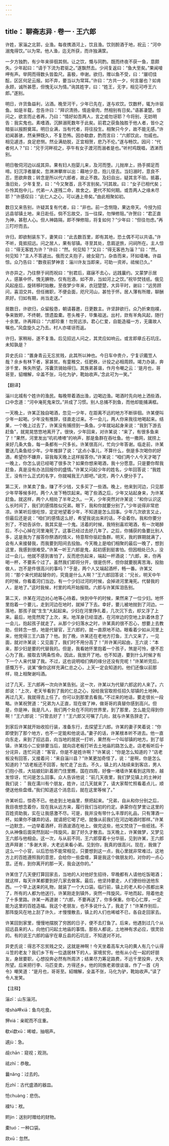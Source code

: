 ```yaml
---
---
---
```

title： 聊斋志异 · 卷一 · 王六郎
---

许姓，家淄之北郭，业渔。每夜携酒河上，饮且渔。饮则酹酒于地，祝云：“河中溺鬼得饮。”以为常。他人渔，迄无所获，而许独满筐。

一夕方独酌，有少年来徘徊其侧。让之饮，慨与同酌。既而终夜不获一鱼，意颇失。少年起曰：“请于下流为君驱之。”遂飘然去。少间复返曰：“鱼大至矣。”果闻唼呷有声。举网而得数头皆盈尺。喜极，申谢。欲归，赠以鱼不受，曰：“屡叨佳酝，区区何足云报。如不弃，要当以为常耳。”许曰：“方共一夕，何言屡也？如肯永顾，诚所甚愿，但愧无以为情。”询其姓字，曰：“姓王，无字，相见可呼王六郎。”遂别。

明日，许货鱼益利，沾酒。晚至河干，少年已先在，遂与欢饮。饮数杯，辄为许驱鱼。如是半载，忽告许曰：“拜识清扬，情逾骨肉，然相别有日矣。”语甚凄楚。惊问之，欲言而止者再，乃曰：“情好如吾两人，言之或勿讶耶？今将别，无妨明告：我实鬼也。素嗜酒，沉醉溺死数年于此矣。前君之获鱼独胜于他人者，皆仆之暗驱以报酹奠耳。明日业满，当有代者，将往投生。相聚只今夕，故不能无感。”许初闻甚骇，然亲狎既久，不复恐怖。因亦欷歔，酌而言曰：“六郎饮此，勿戚也。相见遽违，良足悲恻。然业满劫脱，正宜相贺，悲乃不伦。”遂与畅饮。因问：“代者何人？”曰：“兄于河畔视之，亭午有女子渡河而溺者是也。”听村鸡既唱，洒涕而别。

明日敬伺河边以觇其异。果有妇人抱婴儿来，及河而堕。儿抛岸上，扬手掷足而啼。妇沉浮者屡矣，忽淋淋攀岸以出：藉地少息，抱儿径去。当妇溺时，意良不忍，思欲奔救；转念是所以代六郎者，故止不救。及妇自出，疑其言不验。抵暮，渔旧处，少年复至，曰：“今又聚首，且不言别矣。”问其故。曰：“女子已相代矣；仆怜其抱中儿，代弟一人遂残二命，故舍之。更代不知何期。或吾两人之缘未尽耶？”许感叹曰：“此仁人之心，可以通上帝矣。”由此相聚如初。

数日又来告别，许疑其复有代者，曰：“非也。前一念恻隐，果达帝天。今授为招远县邬镇土地，来日赴任。倘不忘故交，当一往探，勿惮修阻。”许贺曰：“君正直为神，甚慰人心。但人神路隔，即不惮修阻，将复如何？”少年曰：“但往勿虑。”再三叮咛而去。

许归，即欲制装东下，妻笑曰：“此去数百里，即有其地，恐土偶不可以共语。”许不听，竟抵招远。问之居人，果有邬镇。寻至其处，息肩逆旅，问祠所在。主人惊曰：“得无客姓为许？”许曰：“然。何见知？”又曰：“得无客邑为淄？”曰：“然。何见知？”主人不答遽出。俄而丈夫抱子，媳女窥门，杂沓而来，环如墙堵。许益惊。众乃告曰：“数夜前梦神言：淄川许友当即来，可助一资斧。祗候已久。”

许亦异之，乃往祭于祠而祝曰：“别君后，寤寐不去心，远践曩约。又蒙梦示居人，感篆中怀。愧无腆物，仅有卮酒，如不弃，当如河上之饮。”祝毕焚钱纸。俄见风起座后，旋转移时始散。至夜梦少年来，衣冠楚楚，大异平时，谢曰：“远劳顾问，喜泪交并。但任微职，不便会面，咫尺河山，甚怆于怀。居人薄有所赠，聊酬夙好。归如有期，尚当走送。”

居数日，许欲归，众留殷恳，朝请暮邀，日更数主。许坚辞欲行。众乃折柬抱襆，争来致赆，不终朝，馈遗盈橐。苍头稚子，毕集祖送。出村，欻有羊角风起，随行十余里。许再拜曰：“六郎珍重！勿劳远涉。君心仁爱，自能造福一方，无庸故人嘱也。”风盘旋久之乃去。村人亦嗟讶而返。

许归，家稍裕，遂不复渔。后见招远人问之，其灵应如响云。或言即章丘石坑庄。未知孰是？

异史氏曰：“置身青云无忘贫贱，此其所以神也。今日车中贵介，宁复识戴笠人哉？余乡有林下者，家甚贫。有童稚交，任肥秩，计投之必相周顾。竭力办装，奔涉千里，殊失所望。泻囊货骑始得归。其族弟甚谐，作月令嘲之云：‘是月也，哥哥至，貂帽解，伞盖不张，马化为驴，靴始收声。’念此可为一笑。”

【翻译】

淄川北城有个姓许的渔民。每晚带着酒出渔，边喝边渔。喝酒时先向地上洒些酒，口中念道：“河中淹死鬼来饮。”并成了习惯。别人总捕不到鱼，而他却能捕满框。

一天晚上，许某正独自喝酒，忽见一少年，在距离不远的地方不断徘徊。许某便叫少年一起喝。少年没有推辞，径直走过来。不一会儿，两人你来我往地喝起来。结果，一个晚上过去了，许某没有捕捞到一条鱼。少年就站起身来说：“我到下游去赶鱼”，就晃晃悠悠地离开了。很快，少年回来，对许某说：“来了，有很多鱼来了！”果然，河里发出“叽叽喳喳”的响声，那是鱼群在吞吐鱼。他一撒网，就捞上来好几条大鱼，每一条都有一尺多长。许某很高兴，忙向少年答谢。临走前，许某要送几条鱼给少年。少年推辞了说：“这点小事儿，不算什么，倒是多次喝你的好酒，希望你不嫌弃，容我每天晚上这样报答你。”许某说：“咱们两个人今天才喝了一晚上，你怎么说已经喝了很多次？如果你想来喝酒，我十分愿意。只是要你帮我赶鱼，真是没有办法回报你的盛情。”许某又问起少年的姓名，少年回答说：“我姓王，没有什么正式的名字，你就喊我王六郎吧。”说完，两个人便分手了。

第二天，许某卖了鱼，赚了不少钱，又多买了一些酒。晚上，他来到河边，只见那少年早等候多时。两个人坐下畅饮起来。喝了些酒之后，少年又站起身来，为许某赶鱼。就这样，两个人相处了半年之久。一天，少年突然对许某说：“和你认识这么长时间了，我们的感情胜似兄弟。眼下，我和你就要分别了。”少年说得非常悲凉。许某听后很吃惊，定定地望着少年，不知道是怎么回事。少年几次欲言又止，但最后还是说：“咱们的感情这么好，希望我说出来的话，不会着你。我和你要分別了，不妨告诉你，我其实是一个鬼。活着的时候，我特别喜欢喝酒，有一次喝醉后，不小心掉在河里淹死了。这事已经过去好几年了。之后，你捕获的鱼要比别人多，这是我为了报答你祭酒的情义，特意帮你驱赶鱼群。明天，我的罪期就满了，会有人来接替我，而我要到阳间去投胎。今天晚上是咱们相聚的最后一晚了，想到这里，我感到很难受。”许某一听王六郎是鬼，起初感到挺害怕。但因相处已久，没过一会儿，他就不感到害怕了，反而悲伤起来，端起一杯酒说：“六郎，来，你再喝一杯，不要系个过了。虽然我们即将分开，很是伤怀，但你就要脱离苦海，投胎做人，岂不是件很高兴的事吗？”于是，两个人又端起酒杯，畅一番。许某又同：“那个来代把起替你的，究竟是什么人啊？”王六郎回答说：“兄长，明天中午的时候，你看着河们当边，有一个少妇过河的时候，会掉进河里淹死。代替我的人，是地了。”这时我候，村里的鸡开始报晓。六郎与许某挥泪告别。

第二天，许某在河边对心地等心待着。快到中午的时候，果然来了一位少妇。地怀里抱着一个要儿，走到河边在地时，就掉了下去。幸好，要儿被地抛到了河边。一落地，那孩子就“生生”大起起来。少妇在河里挣扎着，几次沉下去，却又浮了上来。最后，地竞然爬了上次，来。地浑身已经湿透，在河岸边的空地上趴着休息了一会儿，抱起孩子就走了。从那个少妇落水之时，许某真的很不忍心，想要上去教助，但转念一想，地是代替官，王六郎的，就一直原地不动。眼看着少如从河里上来，他党得三王六路了？他。到了晚，许某还在老地方打鱼，王六又来了，一见面，就对许某说：又见面了，我们时不用分高了！”并许某问起由，王六说：“本来，那少妇是要的代替我的。但是，我看她怀里抱着一个孩子，煞是可怜，便不忍心为了我，接取去1两条性命。因此，我放开了地。也不知道，要到什么时候才有下一个人来代替了我。不过，这也说明咱们俩的缘分还没有完呢！”许某听完后，感慨万千，说某“像你这样充满仁总之心，上天一定会知道的。他们还像以前那样，晓上相聚谢吗酒。

过了几天，王六郎再一次向许某告别。这一次，许某以为代替六郎这的人来了。六郎说：“上次，老天爷看到了我的仁总之心，投给我官取担任招久邬镇的土地神。再过几天，我就得去上任了。你可以到那里去看我。”不过来的地话，要走很长一段略。许某祝贺道：“兄弟为人正直，现在做了神，做哥哥的真替你感到高兴。但是，你是神，我是凡人，我们两个处在不同的世界里，到了那里，怎么能见得到你啊！”王六郎说：“只管去好了！”王六郎又可嘱了几向，就与许某告辞走了。

到家后许某就开始收拾行装，准备东行，去探望王六郎。许某的妻子笑着说：“你即使到了那个地方，也不一定能和他说话。”妻子的话，许某根本听不进去。他一直向东走，来到了招远县，向当地的居民一打听，果然有一个叫邬镇的地方。到了邬镇，许某找小二安排要当后，就向店老板打听去土地庙的路怎么走。店老板听后十分诧异，连忙问道：“客官，你是不是姓许啊？”许某说：“你是怎么知道的？”店老板没有回答，又接着问：“来自淄川县？”许某更加奇怪了，说：“是啊，你是怎么知道的？”店老板还不回答，匆忙走了出去。不久，镇上的人陆续来到客店，男人们抱小孩，大姑娘妇趴着房门住里瞧，国在四周，好像一堵墙许某看到这阵势，越发惊讶，忙问是怎么回事。众人告诉他说：“前几天夜里，我们梦见镇上的土神对我们说：＇我在濡川有个朋友，姓许，过几天就来了，请大家帮忙照看着点儿，顺便送他些盘缠。”我们知道这个消息后，就在这里等候了。”

许某听后，惊奇不已。他走到土地庙里，祭把起来。“兄弟，自从和你分别之后，我目夜想念着你，现在我从远方来，履行我们当初的约定。承蒙你在梦里让这里的百姓资助我，实在让我感激不尽。可是，我并没有带什么丰厚的礼品，只有薄酒一杯。如果你不嫌弃的话，就请把它喝了吧，就像从前我们在河边喝酒时那样。”许某一边默念，一边举着酒杯，将酒波酒在地上。做完这些，他又焚烧了一些纸钱。不久从神像后面突然刮起一阵旋风，副了好久才散去。当天晚上，许某做梦，又梦见王六郎与他相会。这一次，与从前不同，王六郎穿着十分华丽，见到许某，王六郎连声拜谢：“多谢大哥，大老远来看小弟。见到你，我真的很高兴。现在，我做了这么一个小官，以后恐怕不能常相见，只要想到这一点，我心里就非常难过。这地方上的百姓遵照我的意思，会给你一些盘缠，算是我这个做朋友的，对你的一点心意。还有，到你离开的那一天，我会送你的。”

许某住了几天便打算回家去，当地的人对他好生招待，早晚都有人请他吃饭喝酒；就这样，每天许某都要到好几家去做客。最后，他坚持要走，人们便纷纷送他东西。一个早上送来的礼物，就装了一个大ロ袋。临行前，镇上的老人和小孩都出来了，所有的人都为他送行。许某刚走到镇外，突然一阵旋风，平地而起，陪着他走了十多里路。许某一再道谢：“六郎，不要再送了，你多保重。你宅心仁厚，一定能为这里的百姓造福。我这个老朋友，也不多说什么了，我走了！”许某作别后，那阵旋风在地上刮了许久，オ慢慢散去，镇上的人们也唏嘘不已，各自走回家去。

许某回到家里，慢慢地摆脱了穷困的日子，便不去打鱼了。后来，他遇到过几个从招远县来的人，向他们问起土地庙的事情。那些人都说，土地神有求必应，很灵验的。有的说王六郎的庙宇在章丘县的石坑庄，不知道对不对。

异吏氏说：得志不忘贫贱之交，这就是神啊！今天坐着高车大马的黄人有几个认得斗笠的老友？我们乡下有一位退居林下的人，家境贫穷。他有从小在一起的好朋友，身居要职，心想投奔必然有所周济；结果尽力筹足路费，不远千里投奔，大失所望。后来把行李、马匹变卖，方得还乡。他的同族老弟很谈谐，作了一首《月令》嘲笑道：“是月也，哥哥至。紹帽解，全盖不张，马化为驴，靴始收声。”读了令人发笑。

【注释】

淄zī：山东淄河。

唼shà呷xiā：鱼鸟吃食。

狎xiá：亲昵而不庄重。

欷xī歔xū：唏嘘，抽咽声。

遽jù：急。

觇chān：窥视；观测。

祗zhī：恭敬。

曩nǎng：过去的。

卮zhī：古代盛酒的器皿。

怆chuàng：悲伤。

襆fú：袱。

赆jìn：送别时赠给的财物。

橐tuó：一种口袋。

欻xū：忽然。